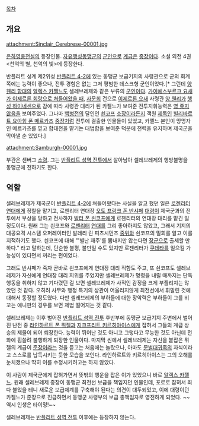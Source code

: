 [[목차]]
== 개요 ==
attachment:Sinclair_Cerebrese-00001.jpg

[[은하영웅전설]]의 등장인물. [[자유행성동맹군]]의 [[군인]]으로 [[군사 계급|계급]]은 [[중장]]이다. 소설 외전 4권 <천억의 별, 천억의 빛>에 등장한다.

반플리트 성계 제2위성 [[반플리트 4-2]]에 있는 동맹군 보급기지의 사령관으로 군의 회계 쪽에는 능력이 좋으나, 전투 경험은 없는 그저 평범한 데스크형 군인이었다.[* 그런데 [[양 웬리 함대]]의 [[알렉스 카젤느]]도 셀레브레제와 같은 부류의 [[군인]]이다. [[가이에스부르크 요새]][[요새 대 요새 전투|가 이제르론 회랑으로 쳐들어왔을 때]], [[사문회]] 건으로 [[이제르론 요새]] 사령관 [[양 웬리]]가 [[행성 하이네센]]으로 감에 따라 사령관 대리가 된 카젤느가 보여준 전투지휘능력은 [[영 좋지 않다|영 좋지 않음]]을 보여주었다. 그나마 [[백병전]]의 달인인 [[발터 폰 쇤코프|쇤코프]] [[소장(계급)|소장]]이라든지 객원 [[제독]]인 [[빌리바르트 요아힘 폰 메르카츠]] [[중장]]처럼 전투에 걸출한 인물들이 있었고, 카젤느 본인이 망명자인 메르카츠를 믿고 함대전을 맡기는 대범함을 보여준 덕분에 전력을 유지하며 제국군을 막아낼 순 있었다.] 

attachment:Samburgh-00001.jpg

부관은 샌버그 [[소령]]. 그는 [[반플리트 성역 전투]]에서 살아남아 셀레브레제의 행방불명을 동맹군에 전하기도 한다.

== 역할 ==
셀레브레제가 제국군이 [[반플리트 4-2]]에 쳐들어왔다는 사실을 알고 했던 일은 [[로젠리터]] [[연대]]에게 정찰을 맡기고, 로젠리터 연대장 [[오토 프랑크 폰 반샤페]] [[대령]]이 제국군과의 전투에서 부상을 당하고 전사하자 [[발터 폰 쇤코프]]에게 로젠리터의 연대장 대리를 맡긴 일 정도이다.
원래 그는 쇤코프와 [[로젠리터]] [[연대]]를 그리 좋아하지도 않았고, 그래서 기지의 대공요격 시스템 오퍼레이터인 발레리 린 피츠시먼즈 [[중위]]와 쇤코프의 밀회를 알고 이를 지적하기도 했다. 쇤코프에 대해 "'별난 재주'를 뽐내지만 않는다면 [[장군]]으로 출세할 만하다." 라고 말하는데, 단순한 불평, 불만일 수도 있지만 로젠리터가 [[쿠데타]]를 일으킬 가능성이 있다면서 꺼리는 편이었다.

그래도 반샤페가 죽자 곧바로 쇤코프에게 연대장 대리 직함도 주고, 또 쇤코프도 셀레브레제가 자신에게 연대장 대리 지위를 주었지만 셀레브레제가 명령을 내릴 때까지는 단독행동을 취하지 않고 기다렸던 걸 보면 셀레브레제가 사적인 감정을 크게 부풀리지는 않았던 것 같다. 오히려 사무와 행정 특기의 상관이 어울리지않게 최전선에서 휘말린 것에 대해서 동정할 정도였다. 다만 셀레브레제의 부하들에 대한 장악력은 부하들이 그를 비꼬는 애니판의 경우를 보면 제법 떨어지는 것 같다.

셀레브레제는 이후 벌어진 [[반플리트 성역 전투]] 후반부에 동맹군 보급기지 주변에서 벌어진 난전 중 [[라인하르트 폰 뮈젤]]과 [[지크프리트 키르히아이스]]에게 잡혀서 그들의 계급 상승의 제물이 되어 퇴장한다. 능력이 뛰어난 것도 아니고 그렇다고 무능한 것도 아닌데 전화에 휩쓸려 불행하게 퇴장한 인물이다. 마지막 씬에서 셀레브레제는 자신을 붙잡은 뮈젤의 계급이 [[준장]]이라는 것을 듣고는 처음에는 놀랐으나, 아마도 [[문벌대귀족]]의 자식이라고 스스로를 납득시키는 듯한 모습을 보인다. 라인하르트와 키르히아이스는 그의 오해를 눈치챘으나 딱히 이를 수정시키려고는 하지 않았다.

이 사람이 제국군에게 잡혀가면서 뜻밖의 행운을 잡은 이가 있었으니 바로 [[알렉스 카젤느]]. 원래 셀레브레제 중장이 동맹군 최전선 보급을 책임지던 인물인데, 포로로 잡혀서 죄다 불었을 테니 새로운 보급체계를 구축해야 된다는 의견이 대두되었고, 이에 대령이던 카젤느가 준장으로 진급하면서 동맹군 사령부의 보급 총책임자로 영전하게 되었다. ~~역시 인생은 타이밍!~~

셀레브레제는 [[반플리트 성역 전투]] 이후에는 등장하지 않는다.
